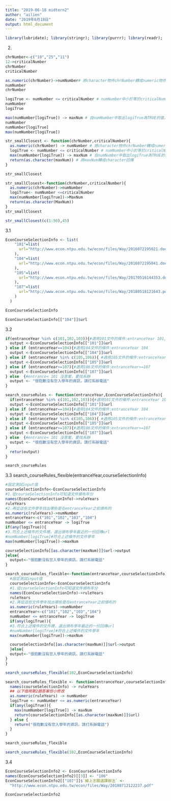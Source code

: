 ```yaml
---
title: "2019-06-18 midtern2"
author: "ailien"
date: "2019年6月18日"
output: html_document
---
```


```r
library(lubridate); library(stringr); library(purrr); library(readr);
```

2.

```r
chrNumber<-c("10","25","11")
12->criticalNumber
chrNumber
criticalNumber
```
```r
as.numeric(chrNumber)->numNumber# 將character物件chrNumber轉成numeric物件numNumber
numNumber
chrNumber
```
```r
logiTrue <- numNumber <= criticalNumber # numNumber中小於等於criticalNumber的元素logic判斷值
numNumber
logiTrue 
```

```r
max(numNumber[logiTrue]) -> maxNum # 自numNumber中取出logiTrue為TRUE的值，找出當中最大的存在maxNum
numNumber
numNumber[logiTrue]
max(numNumber[logiTrue])
```

```r
str_smallClosest <- function(chrNumber,criticalNumber){
  as.numeric(chrNumber) -> numNumber # 將character物件chrNumber轉成numeric物件numNumber
  logiTrue <- numNumber <= criticalNumber # numNumber中小於等於criticalNumber的元素logic判斷值
  max(numNumber[logiTrue]) -> maxNum # 自numNumber中取出logiTrue為TRUE的值，找出當中最大的存在maxNum
  return(as.character(maxNum)) # 將maxNum轉成character回傳
}

str_smallClosest
```

```r
str_smallClosest<-function(chrNumber,criticalNumber){
  as.numeric(chrNumber)->numNumber
  logiTrue<- numNumber <=criticalNumber
  max(numNumber[logiTrue])->MaxNum
  return(as.character(MaxNum))
}
str_smallClosest
```

```r
str_smallClosest(c(1:50),45)
```

3.1
```r
EconCourseSelectionInfo <- list(
    "101"=list(
      url="http://www.econ.ntpu.edu.tw/econ/files/Way/2016072195021.doc"
    ),
    "104"=list(
      url="http://www.econ.ntpu.edu.tw/econ/files/Way/2016072195041.doc"
    ),
    "105"=list(
      url="http://www.econ.ntpu.edu.tw/econ/files/Way/20170516144353.doc"
    ),
    "107"=list(
      url="http://www.econ.ntpu.edu.tw/econ/files/Way/20180518121643.pdf"
    )
  )

EconCourseSelectionInfo
```

```r
EconCourseSelectionInfo[["104"]]$url
```

3.2

```r
if(entranceYear %in% c(101,102,103)){#適用101文件的條件:entranceYear 101,102,103
  output <-EconCourseSelectionInfo[["101"]]&url
} else if (entranceYear==104){#適用104文件的條件:entranceYear 104
  output <-EconCourseSelectionInfo[["104"]]&url
} else if (entranceYear %in% c(105,106)){ #適用105文件的條件:entranceYear 105 106
  output <-EconCourseSelectionInfo[["105"]]&url
} else if (entranceYear>=107){#適用106文件的條件:entranceYear>=107
  output <-EconCourseSelectionInfo[["107"]]&url
} else  {#entrance< 101 沒答案，要找系辦
  output <- "很抱歉沒有您入學年的資訊，請打系辦電話"
}
```




```r
search_courseRules <- function(entranceYear,EconCourseSelectionInfo){
  if(entranceYear %in% c(101,102,103)){#適用101文件的條件:entranceYear 101,102,103
  output <-EconCourseSelectionInfo[["101"]]&url
} else if (entranceYear==104){#適用104文件的條件:entranceYear 104
  output <-EconCourseSelectionInfo[["104"]]&url
} else if (entranceYear %in% c(105,106)){ #適用105文件的條件:entranceYear 105 106
  output <-EconCourseSelectionInfo[["105"]]&url
} else if (entranceYear>=107){#適用106文件的條件:entranceYear>=107
  output <-EconCourseSelectionInfo[["107"]]&url
} else  {#entrance< 101 沒答案，要找系辦
  output <- "很抱歉沒有您入學年的資訊，請打系辦電話"
}
  retur(output)
}

search_courseRules
```



3.3
search_courseRules_flexible(entranceYear,courseSelectionInfo)

```r
#設定測試input值
courseSelectionInfo<-EconCourseSelectionInfo
#1.從courseSelectionInfo可知道文件頒布年分
names(EconCourseSelectionInfo)->ruleYears
ruleYears
#2.再從這些文件學年找出哪些是在entranceYear之前頒布的
as.numeric(ruleYears)->numNumber
entranceYear<-c("101","102","103","104")
numNumber <= entranceYear -> logiTrue
if(any(logiTrue)){
#3.符合上述條件的文件裡，選出頒布學年最近的一份回傳url
#numNumber[logiTrue]#符合上述條件的文件學年
max(numNumber[logiTrue])->maxNum

courseSelectionInfo[[as.character(maxNum)]]$url->output
}else{
  output<-"很抱歉沒有您入學年的資訊，請打系辦電話"
}
```

```r
search_courseRules_flexible<-function(entranceYear,courseSelectionInfo){
  #設定測試input值
  courseSelectionInfo<-EconCourseSelectionInfo
  #1.從courseSelectionInfo可知道文件頒布年分
  names(EconCourseSelectionInfo)->ruleYears
  ruleYears
  #2.再從這些文件學年找出哪些是在entranceYear之前頒布的
  as.numeric(ruleYears)->numNumber
  entranceYear<-c("101","102","103","104")
  numNumber <= entranceYear -> logiTrue
  if(any(logiTrue)){
  #3.符合上述條件的文件裡，選出頒布學年最近的一份回傳url
  #numNumber[logiTrue]#符合上述條件的文件學年
  max(numNumber[logiTrue])->maxNum

  courseSelectionInfo[[as.character(maxNum)]]$url->output
  }else{
  output<-"很抱歉沒有您入學年的資訊，請打系辦電話"
}
}
```


```r
search_courseRules_flexible(102,EconCourseSelectionInfo)
```



```r
search_courseRules_flexible <- function(entranceYear,courseSelectionInfo){
  names(courseSelectionInfo) -> ruleYears
  ## 以下借用第2題答案但小修改
  as.numeric(ruleYears) -> numNumber
  logiTrue <- numNumber <= as.numeric(entranceYear)
  if(any(logiTrue)){
    max(numNumber[logiTrue]) -> maxNum
    return(courseSelectionInfo[[as.character(maxNum)]]$url)
  } else {
    return("很抱歉沒有您入學年的資訊，請打系辦電話")
  }
}

search_courseRules_flexible
```

```r
search_courseRules_flexible(102,EconCourseSelectionInfo)
```

3.4

```r
EconCourseSelectionInfo2 <- EconCourseSelectionInfo
names(EconCourseSelectionInfo2)[[3]] <- "106"
EconCourseSelectionInfo2[["107"]]$`線上志願選課辦法` <- 
  "http://www.econ.ntpu.edu.tw/econ/files/Way/20180712122237.pdf"

EconCourseSelectionInfo2
```

